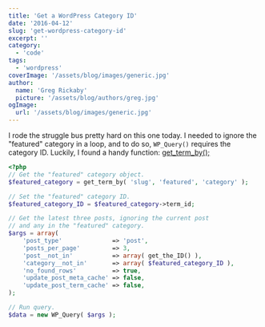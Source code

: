 ```yaml
---
title: 'Get a WordPress Category ID'
date: '2016-04-12'
slug: 'get-wordpress-category-id'
excerpt: ''
category:
  - 'code'
tags:
  - 'wordpress'
coverImage: '/assets/blog/images/generic.jpg'
author:
  name: 'Greg Rickaby'
  picture: '/assets/blog/authors/greg.jpg'
ogImage:
  url: '/assets/blog/images/generic.jpg'
---
```


I rode the struggle bus pretty hard on this one today. I needed to ignore the "featured" category in a loop, and to do so, `WP_Query()` requires the category ID. Luckily, I found a handy function: [get_term_by();](http://codex.wordpress.org/Function_Reference/get_term_by)

```php
<?php
// Get the "featured" category object.
$featured_category = get_term_by( 'slug', 'featured', 'category' );

// Set the "featured" category ID.
$featured_category_ID = $featured_category->term_id;

// Get the latest three posts, ignoring the current post
// and any in the "featured" category.
$args = array(
	'post_type'              => 'post',
	'posts_per_page'         => 3,
	'post__not_in'           => array( get_the_ID() ),
	'category__not_in'       => array( $featured_category_ID ),
	'no_found_rows'          => true,
	'update_post_meta_cache' => false,
	'update_post_term_cache' => false,
);

// Run query.
$data = new WP_Query( $args );
```
